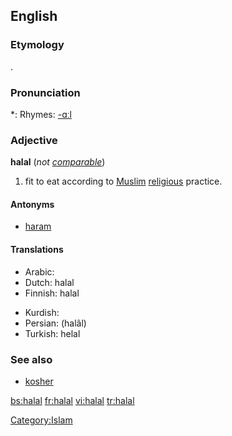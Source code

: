 ==English==
{{wikipedia}}

===Etymology===
{{Ar.}} {{Arab|[[حلال]]}}.

===Pronunciation===
*: Rhymes: [[Rhymes:English:-ɑːl|-ɑːl]]

===Adjective===
'''halal''' (''not [[comparable]]'')

# {{context|of food}} fit to eat according to [[Muslim]] [[religious]] practice.

====Antonyms====
* [[haram]]

====Translations====
{{top}}
* Arabic: {{Arab|[[حلال]]}}
* Dutch: halal
* Finnish: halal
{{mid}}
* Kurdish: {{KUchar|[[حه‌ڵاڵ]]}}
* Persian: {{fa-Arab|[[حلال]]}} (halâl)
* Turkish: helal
{{bottom}}

===See also===
* [[kosher]]

[[Category:Islam]]

[[bs:halal]]
[[fr:halal]]
[[vi:halal]]
[[tr:halal]]